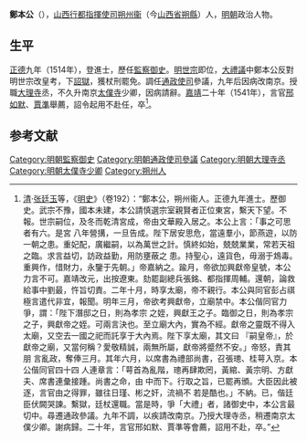 '''鄭本公'''（{{bd|？年||1541年||Z郑}}），[[山西行都指揮使司|山西行都指揮使司]][[朔州衞|朔州衞]]（今[[山西省|山西省]][[朔縣|朔縣]]）人，[[明朝|明朝]]政治人物。

==生平==
[[正德_(明朝)|正德]]九年（1514年），登進士，歷任[[監察御史|監察御史]]。[[明世宗|明世宗]]即位，[[大禮議|大禮議]]中鄭本公反對明世宗改皇考，下[[詔獄|詔獄]]，獲杖刑罷免。調任[[通政使司|通政使司]]參議，九年后因病改南京。授職[[大理寺|大理寺]]丞，不久升南京[[太僕寺|太僕寺]]少卿，因病請辭。[[嘉靖|嘉靖]]二十年（1541年），言官[[邢如默|邢如默]]、[[賈準|賈準]]舉薦，詔令起用不赴任，卒<ref>[[清|清]]·[[张廷玉|张廷玉]]等，《[[明史|明史]]》（卷192）：“鄭本公，朔州衞人。正德九年進士。歷御史。武宗不豫，國本未建，本公請慎選宗室親賢者正位東宮，繫天下望。不報。世宗嗣位，及冬而乾清宮成，帝由文華殿入居之。本公上言：「事之可思者有六。是宮 八年營搆，一旦告成。陛下居安思危，當遠羣小，節燕遊，以防一朝之患。重妃配，廣繼嗣，以為萬世之計。慎終如始，兢兢業業，常若天祖之臨。求言益切，訪政益勤，用防壅蔽之 患。持聖心，遠貨色，毋溺于鴆毒。重興作，惜財力，永鑒于先朝。」帝嘉納之。踰月，帝欲加興獻帝皇號，本公力言不可。嘉靖改元，出按遼東。劾罷副總兵張銘、都指揮周輔。還朝，論救給事中劉最，忤旨切責。二年十月，時享太廟，帝不親行。本公與同官彭占祺極言遣代非宜，報聞。明年三月，帝欲考興獻帝，立廟禁中。本公偕同官力爭，謂：「陛下潛邸之日，則為孝宗 之姪，興獻王之子。臨御之日，則為孝宗之子，興獻帝之姪。可兩言決也。至立廟大內，實為不經。獻帝之靈既不得入太廟，又空去一國之祀而託享于大內焉。陛下享太廟，其文曰 『嗣皇帝』，於獻帝之廟，又當何稱？愛敬精誠，兩無所屬，獻帝將蹙然不安。」帝怒，責其朋 言亂政，奪俸三月。其年六月，以席書為禮部尚書，召張璁、桂萼入京。本公偕同官四十四 人連章言：「萼首為亂階，璁再肆欺罔，黃綰、黃宗明、方獻夫、席書連彙接踵。尚書之命，由 中而下。行取之旨，已罷再頒。大臣因此被逐，言官由之得罪，雖往日瑾、彬之奸，流禍不 若是酷也。」不納。已，偕廷臣伏闕哭諫。繫獄，廷杖還職。當是時，爭「大禮」者，諸御史中，本公言最切中。尋遷通政參議。九年不調，以疾請改南京。乃授大理寺丞，稍遷南京太僕少卿。謝病歸。二十年，言官邢如默、賈準等會薦，詔用不赴，卒。”</ref>。

==参考文献==
{{reflist}}


{{正德九年甲戌科殿試金榜}}
{{左順門事件}}
{{DEFAULTSORT:Zheng郑}}
[[Category:明朝監察御史|Category:明朝監察御史]]
[[Category:明朝通政使司參議|Category:明朝通政使司參議]]
[[Category:明朝大理寺丞|Category:明朝大理寺丞]]
[[Category:明朝太僕寺少卿|Category:明朝太僕寺少卿]]
[[Category:朔州人|Category:朔州人]]